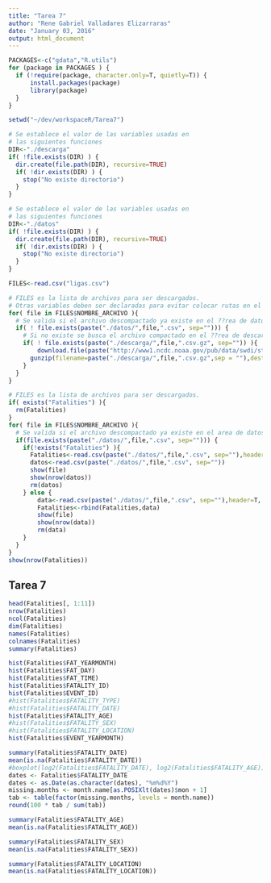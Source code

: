 ```yaml
---
title: "Tarea 7"
author: "Rene Gabriel Valladares Elizarraras"
date: "January 03, 2016"
output: html_document
---
```


```r
PACKAGES<-c("gdata","R.utils")
for (package in PACKAGES ) {
  if (!require(package, character.only=T, quietly=T)) {
      install.packages(package)
      library(package)
  }
}
```

```r
setwd("~/dev/workspaceR/Tarea7")
```

```r
# Se establece el valor de las variables usadas en
# las siguientes funciones
DIR<-"./descarga"
if( !file.exists(DIR) ) {
  dir.create(file.path(DIR), recursive=TRUE) 
  if( !dir.exists(DIR) ) {
    stop("No existe directorio")
  }
}
```

```r
# Se establece el valor de las variables usadas en
# las siguientes funciones
DIR<-"./datos"
if( !file.exists(DIR) ) {
  dir.create(file.path(DIR), recursive=TRUE) 
  if( !dir.exists(DIR) ) {
    stop("No existe directorio")
  }
}
```

```r
FILES<-read.csv("ligas.csv")
```

```r
# FILES es la lista de archivos para ser descargados.
# Otras variables deben ser declaradas para evitar colocar rutas en el c??digo.
for( file in FILES$NOMBRE_ARCHIVO ){
  # Se valida si el archivo descompactado ya existe en el ??rea de datos.
  if( ! file.exists(paste("./datos/",file,".csv", sep=""))) {
    # Si no existe se busca el archivo compactado en el ??rea de descarga.
    if( ! file.exists(paste("./descarga/",file,".csv.gz", sep="")) ){
        download.file(paste("http://www1.ncdc.noaa.gov/pub/data/swdi/stormevents/csvfiles/",file,".csv.gz", sep=""),paste("./descarga/",file,".csv.gz", sep="")) 
      gunzip(filename=paste("./descarga/",file,".csv.gz",sep = ""),destname=paste("./datos/",file,".csv",sep = ""))
    } 
  }
}
```

```r
# FILES es la lista de archivos para ser descargados.
if( exists("Fatalities") ){
  rm(Fatalities)
}
for( file in FILES$NOMBRE_ARCHIVO ){
  # Se valida si el archivo descompactado ya existe en el area de datos.
  if(file.exists(paste("./datos/",file,".csv", sep=""))) {
    if(!exists("Fatalities") ){
      Fatalities<-read.csv(paste("./datos/",file,".csv", sep=""),header=T, sep=",", na.strings="")
      datos<-read.csv(paste("./datos/",file,".csv", sep=""))
      show(file)
      show(nrow(datos))
      rm(datos)
    } else {
        data<-read.csv(paste("./datos/",file,".csv", sep=""),header=T, sep=",", na.strings="")
        Fatalities<-rbind(Fatalities,data)
        show(file)
        show(nrow(data))
        rm(data)
    }
  }
}
show(nrow(Fatalities))
```

## Tarea 7

```r
head(Fatalities[, 1:11])
nrow(Fatalities)
ncol(Fatalities)
dim(Fatalities)
names(Fatalities)
colnames(Fatalities)
summary(Fatalities)

hist(Fatalities$FAT_YEARMONTH)
hist(Fatalities$FAT_DAY)
hist(Fatalities$FAT_TIME)
hist(Fatalities$FATALITY_ID)
hist(Fatalities$EVENT_ID)
#hist(Fatalities$FATALITY_TYPE)
#hist(Fatalities$FATALITY_DATE)
hist(Fatalities$FATALITY_AGE)
#hist(Fatalities$FATALITY_SEX)
#hist(Fatalities$FATALITY_LOCATION)
hist(Fatalities$EVENT_YEARMONTH)

summary(Fatalities$FATALITY_DATE)
mean(is.na(Fatalities$FATALITY_DATE))
#boxplot(log2(Fatalities$FATALITY_DATE), log2(Fatalities$FATALITY_AGE))
dates <- Fatalities$FATALITY_DATE
dates <- as.Date(as.character(dates), "%m%d%Y")
missing.months <- month.name[as.POSIXlt(dates)$mon + 1]
tab <- table(factor(missing.months, levels = month.name))
round(100 * tab / sum(tab))

summary(Fatalities$FATALITY_AGE)
mean(is.na(Fatalities$FATALITY_AGE))

summary(Fatalities$FATALITY_SEX)
mean(is.na(Fatalities$FATALITY_SEX))

summary(Fatalities$FATALITY_LOCATION)
mean(is.na(Fatalities$FATALITY_LOCATION))
```
